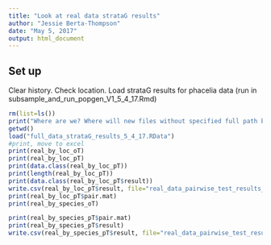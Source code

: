 ```yaml
---
title: "Look at real data strataG results"
author: "Jessie Berta-Thompson"
date: "May 5, 2017"
output: html_document
---
```


## Set up
Clear history.
Check location.
Load strataG results for phacelia data (run in subsample_and_run_popgen_V1_5_4_17.Rmd)
```r
rm(list=ls())
print("Where are we? Where will new files without specified full path be created?")
getwd()
load("full_data_strataG_results_5_4_17.RData")
#print, move to excel
print(real_by_loc_oT)
print(real_by_loc_pT)
print(data.class(real_by_loc_pT))
print(length(real_by_loc_pT))
print(data.class(real_by_loc_pT$result))
write.csv(real_by_loc_pT$result, file="real_data_pairwise_test_results_by_location.txt")
print(real_by_loc_pT$pair.mat)
print(real_by_species_oT)

print(real_by_species_pT$pair.mat)
print(real_by_species_pT$result)
write.csv(real_by_species_pT$result, file="real_data_pairwise_test_results_by_species.txt")


```